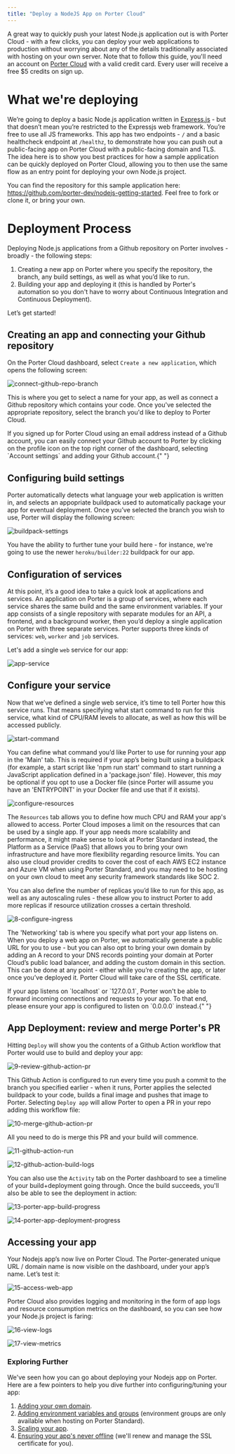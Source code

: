 ```yaml
---
title: "Deploy a NodeJS App on Porter Cloud"
---
```


A great way to quickly push your latest Node.js application out is with Porter Cloud - with a few clicks, you can deploy your web applications to production without worrying about any of the details traditionally associated with hosting on your own server. Note that to follow this guide, you'll need an account on [Porter Cloud](https://porter.run/porter-cloud) with a valid credit card. Every user will receive a free $5 credits on sign up.

# What we're deploying

We’re going to deploy a basic Node.js application written in [Express.js](https://expressjs.com/) - but that doesn’t mean you’re restricted to the Expressjs web framework. You’re free to use all JS frameworks. This app has two endpoints - `/` and a basic healthcheck endpoint at `/healthz`, to demonstrate how you can push out a public-facing app on Porter Cloud with a public-facing domain and TLS. The idea here is to show you best practices for how a sample application can be quickly deployed on Porter Cloud, allowing you to then use the same flow as an entry point for deploying your own Node.js project.

You can find the repository for this sample application here: https://github.com/porter-dev/nodejs-getting-started. Feel free to fork or clone it, or bring your own.

# Deployment Process

Deploying Node.js applications from a Github repository on Porter involves - broadly - the following steps:

1. Creating a new app on Porter where you specify the repository, the branch, any build settings, as well as what you’d like to run.
2. Building your app and deploying it (this is handled by Porter's automation so you don't have to worry about Continuous Integration and Continuous Deployment).

Let’s get started!

## Creating an app and connecting your Github repository

On the Porter Cloud dashboard, select `Create a new application`, which opens the following screen:

![connect-github-repo-branch](/images//guides/getting-started-porter-cloud-nodejs/3-connect-github-repo-branch.png)

This is where you get to select a name for your app, as well as connect a Github repository which contains your code. Once you've selected the appropriate repository, select the branch you'd like to deploy to Porter Cloud. 

<Info>
  If you signed up for Porter Cloud using an email address instead of a Github account, you can easily connect your Github account to Porter by clicking on the profile icon on the top right corner of the dashboard, selecting `Account settings` and adding your Github account.{" "}
</Info>
 
## Configuring build settings

Porter automatically detects what language your web application is written in, and selects an appopriate buildpack used to automatically package your app for eventual deployment. Once you’ve selected the branch you wish to use, Porter will display the following screen:

![buildpack-settings](/images//guides/getting-started-porter-cloud-nodejs/4-configure-buildpack-settings.png)

You have the ability to further tune your build here - for instance, we're going to use the newer `heroku/builder:22` buildpack for our app.

## Configuration of services

At this point, it’s a good idea to take a quick look at applications and services. An application on Porter is a group of services, where each service shares the same build and the same environment variables. If your app consists of a single repository with separate modules for an API, a frontend, and a background worker, then you’d deploy a single application on Porter with three separate services. Porter supports three kinds of services: `web`, `worker` and `job` services. 

Let's add a single `web` service for our app:

![app-service](/images//guides/getting-started-porter-cloud-nodejs/5-add-app-service.png)

## Configure your service

Now that we’ve defined a single web service, it’s time to tell Porter how this service runs. That means specifying what start command to run for this service, what kind of CPU/RAM levels to allocate, as well as how this will be accessed publicly.

![start-command](/images//guides/getting-started-porter-cloud-nodejs/6-configure-start-command.png)

You can define what command you’d like Porter to use for running your app in the 'Main' tab. This is required if your app’s being built using a buildpack (for example, a start script like 'npm run start' command to start running a JavaScript application defined in a 'package.json' file). However, this _may_ be optional if you opt to use a Docker file (since Porter will assume you have an 'ENTRYPOINT' in your Docker file and use that if it exists).

![configure-resources](/images//guides/getting-started-porter-cloud-nodejs/7-configure-resources.png)

The `Resources` tab allows you to define how much CPU and RAM your app's allowed to access.  Porter Cloud imposes a limit on the resources that can be used by a single app. If your app needs more scalability and performance, it might make sense to look at Porter Standard instead, the Platform as a Service (PaaS) that allows you to bring your own infrastructure and have more flexibility regarding resource limits. You can also use cloud provider credits to cover the cost of each AWS EC2 instance and Azure VM when using Porter Standard, and you may need to be hosting on your own cloud to meet any security framework standards like SOC 2.

You can also define the number of replicas you’d like to run for this app, as well as any autoscaling rules - these allow you to instruct Porter to add more replicas if resource utilization crosses a certain threshold.

![8-configure-ingress](/images//guides/getting-started-porter-cloud-nodejs/8-configure-ingress.png)

The 'Networking' tab is where you specify what port your app listens on. When you deploy a web app on Porter, we automatically generate a public URL for you to use - but you can also opt to bring your own domain by adding an A record to your DNS records pointing your domain at Porter Cloud’s public load balancer, and adding the custom domain in this section. This can be done at any point - either while you’re creating the app, or later once you’ve deployed it. Porter Cloud will take care of the SSL certificate.

<Info>
  If your app listens on `localhost` or `127.0.0.1`, Porter won't be able to forward incoming connections and requests to your app. To that end, please ensure your app is configured to listen on `0.0.0.0` instead.{" "}
</Info>

## App Deployment: review and merge Porter's PR

Hitting `Deploy` will show you the contents of a Github Action workflow that Porter would use to build and deploy your app:

![9-review-github-action-pr](/images//guides/getting-started-porter-cloud-nodejs/9-review-github-action-pr.png)

This Github Action is configured to run every time you push a commit to the branch you specified earlier - when it runs, Porter applies the selected buildpack to your code, builds a final image and pushes that image to Porter. Selecting `Deploy app` will allow Porter to open a PR in your repo adding this workflow file:

![10-merge-github-action-pr](/images//guides/getting-started-porter-cloud-nodejs/10-merge-github-action-pr.png)

All you need to do is merge this PR and your build will commence.

![11-github-action-run](/images//guides/getting-started-porter-cloud-nodejs/11-github-action-run.png)

![12-github-action-build-logs](/images//guides/getting-started-porter-cloud-nodejs/12-github-action-build-logs.png)

You can also use the `Activity` tab on the Porter dashboard to see a timeline of your build+deployment going through. Once the build succeeds, you'll also be able to see the deployment in action:

![13-porter-app-build-progress](/images//guides/getting-started-porter-cloud-nodejs/13-porter-app-build-progress.png)

![14-porter-app-deployment-progress](/images//guides/getting-started-porter-cloud-nodejs/14-porter-app-deployment-progress.png)

## Accessing your app

Your Nodejs app’s now live on Porter Cloud. The Porter-generated unique URL / domain name is now visible on the dashboard, under your app’s name. Let’s test it:

![15-access-web-app](/images//guides/getting-started-porter-cloud-nodejs/15-access-web-app.png)

Porter Cloud also provides logging and monitoring in the form of app logs and resource consumption metrics on the dashboard, so you can see how your Node.js project is faring:

![16-view-logs](/images//guides/getting-started-porter-cloud-nodejs/16-view-logs.png)

![17-view-metrics](/images//guides/getting-started-porter-cloud-nodejs/17-view-metrics.png)

### Exploring Further

We've seen how you can go about deploying your Nodejs app on Porter. Here are a few pointers to help you dive further into configuring/tuning your app:

1. [Adding your own domain](/configure/custom-domains).
2. [Adding environment variables and groups](/configure/environment-groups) (environment groups are only available when hosting on Porter Standard).
3. [Scaling your app](/configure/autoscaling). 
4. [Ensuring your app's never offline](/configure/health-checks) (we'll renew and manage the SSL certificate for you). 

